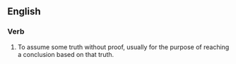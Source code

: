 ==English==

===Verb===
# To assume some truth without proof, usually for the purpose of reaching a conclusion based on that truth.